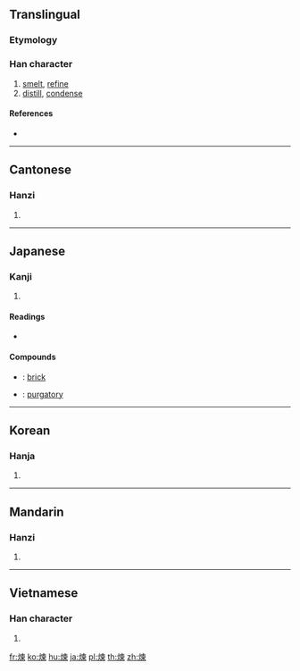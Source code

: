 {{also|炼|鍊}}
==Translingual==

===Etymology===
{{Han compound|火|柬|t1=fire|ls=psc}}

===Han character===
{{Han char|rn=86|rad=火|as=09|sn=13|four=95896|canj=FDWF}}

# [[smelt]], [[refine]]
# [[distill]], [[condense]]

====References====
* {{Han ref|kx=0676.040|dkj=19178|dj=1087.090|hdz=32215.110|uh=7149|ud=29001|bh=B7D2|bd=47058}}

----

==Cantonese==

===Hanzi===
{{yue-hanzi|jyut=|y=lin6|sim=炼}}

# {{defn|lang=yue|sort=火09}}

----

==Japanese==

===Kanji===
{{ja-kanji|grade=|rs=火09}}

# {{defn|lang=ja|sort=火09}}

====Readings====
* {{ja-readings|goon=[[れん]] (ren)|kanon=[[れん]] (ren)|kun=[[ねる]] (neru)}}

====Compounds====
{{der-top|Compounds}}
* {{ja-r|煉瓦|れんが}}: [[brick]]
* {{ja-r|煉獄|れんごく}}: [[purgatory]]
{{der-bottom}}

----

==Korean==

===Hanja===
{{ko-hanja|hangeul=[[련]]>[[연]]|eumhun=|rv=ryeon>yeon|mr=ryŏn>yŏn|y=lyen>yen}}

# {{defn|lang=ko|sort=火09}}

----

==Mandarin==

===Hanzi===
{{cmn-hanzi|sim=炼|pin=[[liàn]] ([[lian4]])|wg=lien<sup>4</sup>}}

# {{defn|lang=cmn|sort=火09}}

----

==Vietnamese==

===Han character===
{{vi-hantu|[[luyện]], [[rịn]]|rs=火09}}

# {{defn|lang=vi|sort=火09}}

[[fr:煉]]
[[ko:煉]]
[[hu:煉]]
[[ja:煉]]
[[pl:煉]]
[[th:煉]]
[[zh:煉]]